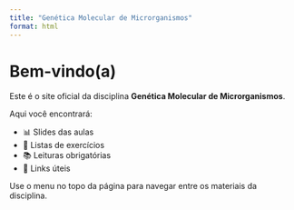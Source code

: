 ```yaml
---
title: "Genética Molecular de Microrganismos"
format: html
---
```


# Bem-vindo(a)

Este é o site oficial da disciplina **Genética Molecular de Microrganismos**.

Aqui você encontrará:

- 📊 Slides das aulas
- 📝 Listas de exercícios
- 📚 Leituras obrigatórias
- 🔗 Links úteis

Use o menu no topo da página para navegar entre os materiais da disciplina.